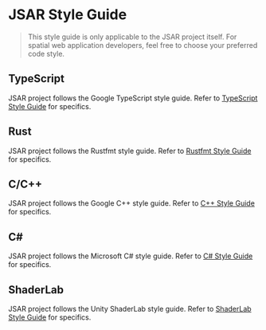 # JSAR Style Guide

> This style guide is only applicable to the JSAR project itself. For spatial web application developers, feel free to choose your preferred code style.

## TypeScript

JSAR project follows the Google TypeScript style guide. Refer to [TypeScript Style Guide](https://google.github.io/styleguide/tsguide.html) for specifics.

## Rust

JSAR project follows the Rustfmt style guide. Refer to [Rustfmt Style Guide](https://doc.rust-lang.org/nightly/style-guide/) for specifics.

## C/C++

JSAR project follows the Google C++ style guide. Refer to [C++ Style Guide](https://google.github.io/styleguide/cppguide.html) for specifics.

## C#

JSAR project follows the Microsoft C# style guide. Refer to [C# Style Guide](https://docs.microsoft.com/en-us/dotnet/csharp/programming-guide/inside-a-program/coding-conventions) for specifics.

## ShaderLab

JSAR project follows the Unity ShaderLab style guide. Refer to [ShaderLab Style Guide](https://docs.unity3d.com/Manual/StyleGuide-Shaders.html) for specifics.
